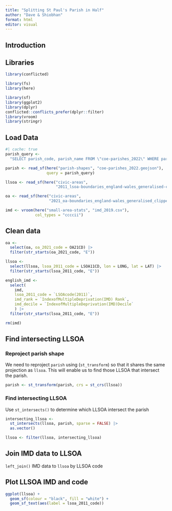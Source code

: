 ```yaml
---
title: "Splitting St Paul's Parish in Half"
author: "Dave & Shiobhan"
format: html
editor: visual
---
```


## Introduction

## Libraries

```r
library(conflicted)

library(fs)
library(here)

library(sf)
library(ggplot2)
library(dplyr)
conflicted::conflicts_prefer(dplyr::filter)
library(vroom)
library(stringr)
```

## Load Data

```r
#| cache: true
parish_query <-
  "SELECT parish_code, parish_name FROM \"coe-parishes_2022\" WHERE parish_code = 550049"

parish <- read_sf(here("parish-shapes", "coe-parishes_2022.geojson"),
                  query = parish_query)

llsoa <- read_sf(here("civic-areas",
                      "2011_lsoa-boundaries_england-wales_generalised-clipped"))

oa <- read_sf(here("civic-areas",
                   "2021_oa-boundaries_england-wales_generalised_clipped"))

imd <- vroom(here("small-area-stats", "imd_2019.csv"),
             col_types = "ccccii")
```

## Clean data

```r
oa <-
  select(oa, oa_2021_code = OA21CD) |> 
  filter(str_starts(oa_2021_code, "E"))

llsoa <-
  select(llsoa, lsoa_2011_code = LSOA11CD, lon = LONG, lat = LAT) |> 
  filter(str_starts(lsoa_2011_code, "E"))

english_imd <- 
  select(
    imd, 
    lsoa_2011_code = `LSOAcode(2011)`,
    imd_rank = `IndexofMultipleDeprivation(IMD) Rank`,
    imd_decile = `IndexofMultipleDeprivation(IMD)Decile` 
    ) |> 
  filter(str_starts(lsoa_2011_code, "E"))

rm(imd)
```

## Find intersecting LLSOA

### Reproject parish shape

We need to reproject `parish` using (`st_transform`) so that it shares the same projection as `llsoa`. This will enable us to find those LLSOA that intersect the parish.

```r
parish <- st_transform(parish, crs = st_crs(llsoa))
```

### Find intersecting LLSOA

Use `st_intersects()` to determine which LLSOA intersect the parish

```r
intersecting_llsoa <-
  st_intersects(llsoa, parish, sparse = FALSE) |> 
  as.vector()

llsoa <- filter(llsoa, intersecting_llsoa)
```

## Join IMD data to LLSOA

`left_join()` IMD data to `llsoa` by LLSOA code

## Plot LLSOA IMD and code

```r
ggplot(llsoa) +
  geom_sf(colour = "black", fill = "white") + 
  geom_sf_text(aes(label = lsoa_2011_code))
```
